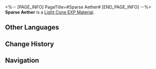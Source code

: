 <%-- [PAGE_INFO]
PageTitle=#Sparse Aether#
[END_PAGE_INFO] --%>
{{Item Infobox
|id          = 221
|image       = Item Sparse Aether.png{{subst:void|<!--$UPLOAD:<<SpriteOutput/ItemFigures/221.png>-<Item Sparse Aether.png>-<Item Icons>>-->}}
|type        = Light Cone EXP Material
|invCategory = Upgrade Materials
|rarity      = 2
|effect      = 
|description = Enhancement material for Light Cones, provides 500 Light Cone EXP.
|source1     = [[Calyx (Golden): Bud of Aether (Backwater Pass)]]
|source2     = [[Calyx (Golden): Bud of Aether (Divination Commission)]]
|source3     = [[Calyx (Golden): Bud of Aether (A Child's Dream)]]
|source4     = [[Assignment]] rewards
}}
{{Description|An imaginary substance that shouldn't exist in reality. The basic material to create Light Cones.<br />The images contained in the Light Cones become clearer when infused with this substance.<br /><br />''"I see, so this is the supposed 'memoria' of the Garden of Recollection. No wonder the Memokeepers can set off on galactic voyages with memories."''}}
'''Sparse Aether''' is a [[Light Cone EXP Material]].

==Other Languages==
{{Other Languages
|en   = Sparse Aether
|zhs  = 稀薄以太
|zht  = 稀薄乙太
|ja   = 希薄なエーテル
|ko   = 희박한 에테르
|es   = Éter disperso
|fr   = Éther dilué
|ru   = Разрежённый эфир
|th   = Sparse Aether
|vi   = Aether Loãng
|de   = Verdünnter Äther
|id   = Sparse Aether
|pt   = Éter Espalhado
}}

==Change History==
{{Change History|1.0}}

==Navigation==
{{Upgrade Material Navbox}}